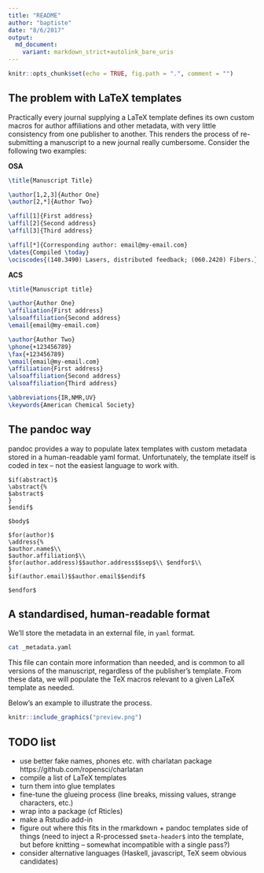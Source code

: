 ```yaml
---
title: "README"
author: "baptiste"
date: "8/6/2017"
output: 
  md_document:
    variant: markdown_strict+autolink_bare_uris
---
```


```r
knitr::opts_chunk$set(echo = TRUE, fig.path = ".", comment = "")
```

## The problem with LaTeX templates

Practically every journal supplying a LaTeX template defines its own custom macros for author affiliations and other metadata, with very little consistency from one publisher to another. This renders the process of re-submitting a manuscript to a new journal really cumbersome. Consider the following two examples:

**OSA**
```tex
\title{Manuscript Title}

\author[1,2,3]{Author One}
\author[2,*]{Author Two}

\affil[1]{First address}
\affil[2]{Second address}
\affil[3]{Third address}

\affil[*]{Corresponding author: email@my-email.com}
\dates{Compiled \today}
\ociscodes{(140.3490) Lasers, distributed feedback; (060.2420) Fibers.}
```

**ACS**
```tex
\title{Manuscript title}

\author{Author One}
\affiliation{First address}
\alsoaffiliation{Second address}
\email{email@my-email.com}

\author{Author Two} 
\phone{+123456789}
\fax{+123456789}
\email{email@my-email.com}
\affiliation{First address}
\alsoaffiliation{Second address}
\alsoaffiliation{Third address}

\abbreviations{IR,NMR,UV}
\keywords{American Chemical Society}
```

The pandoc way
--------------

pandoc provides a way to populate latex templates with custom metadata stored in a human-readable yaml format. Unfortunately, the template itself is coded in tex – not the easiest language to work with.

```
$if(abstract)$
\abstract{%
$abstract$
}
$endif$

$body$

$for(author)$
\address{%
$author.name$\\
$author.affiliation$\\
$for(author.address)$$author.address$$sep$\\ $endfor$\\
}
$if(author.email)$$author.email$$endif$

$endfor$
```


## A standardised, human-readable format

We'll store the metadata in an external file, in `yaml` format.


```bash
cat _metadata.yaml
```

This file can contain more information than needed, and is common to all versions of the manuscript, regardless of the publisher's template. From these data, we will populate the TeX macros relevant to a given LaTeX template as needed.

Below's an example to illustrate the process.

```r
knitr::include_graphics("preview.png")
```

## TODO list

- use better fake names, phones etc. with charlatan package https://github.com/ropensci/charlatan
- compile a list of LaTeX templates
- turn them into glue templates
- fine-tune the glueing process (line breaks, missing values, strange characters, etc.)
- wrap into a package (cf Rticles)
- make a Rstudio add-in
- figure out where this fits in the rmarkdown + pandoc templates side of things (need to inject a R-processed `$meta-header$` into the template, but before knitting -- somewhat incompatible with a single pass?)
- consider alternative languages (Haskell, javascript, TeX seem obvious candidates)
